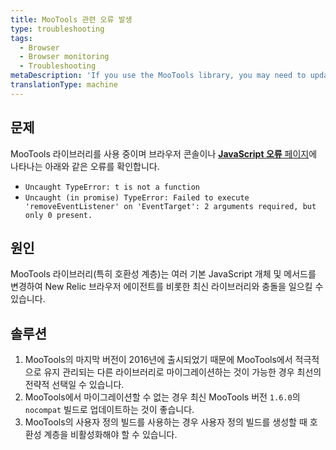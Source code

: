 ```yaml
---
title: MooTools 관련 오류 발생
type: troubleshooting
tags:
  - Browser
  - Browser monitoring
  - Troubleshooting
metaDescription: 'If you use the MooTools library, you may need to update to the nocompat build of MooTools version 1.6.0 to address conflicts.'
translationType: machine
---
```


## 문제

MooTools 라이브러리를 사용 중이며 브라우저 콘솔이나 [**JavaScript 오류** 페이지](/docs/browser/new-relic-browser/browser-pro-features/js-errors-dashboard-examining-errors-over-time)에 나타나는 아래와 같은 오류를 확인합니다.

* `Uncaught TypeError: t is not a function`
* `Uncaught (in promise) TypeError: Failed to execute 'removeEventListener' on 'EventTarget': 2 arguments required, but only 0 present.`

## 원인

MooTools 라이브러리(특히 호환성 계층)는 여러 기본 JavaScript 개체 및 메서드를 변경하여 New Relic 브라우저 에이전트를 비롯한 최신 라이브러리와 충돌을 일으킬 수 있습니다.

## 솔루션

1. MooTools의 마지막 버전이 2016년에 출시되었기 때문에 MooTools에서 적극적으로 유지 관리되는 다른 라이브러리로 마이그레이션하는 것이 가능한 경우 최선의 전략적 선택일 수 있습니다.
2. MooTools에서 마이그레이션할 수 없는 경우 최신 MooTools 버전 `1.6.0`의 `nocompat` 빌드로 업데이트하는 것이 좋습니다.
3. MooTools의 사용자 정의 빌드를 사용하는 경우 사용자 정의 빌드를 생성할 때 호환성 계층을 비활성화해야 할 수 있습니다.